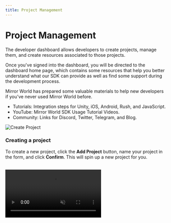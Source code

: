 ```yaml
---
title: Project Management
---
```


# Project Management

The developer dashboard allows developers to create projects, manage them, and create resources associated to those projects.

Once you've signed into the dashboard, you will be directed to the dashboard home page,
which contains some resources that help you better understand what our SDK can
provide as well as find some support during the development process.

Mirror World has prepared some valuable materials to help new developers if you've never used Mirror World before.

- Tutorials: Integration steps for Unity, iOS, Android, Rush, and JavaScript.
- YouTube: Mirror World SDK Usage Tutorial Videos.
- Community: Links for Discord, Twitter, Telegram, and Blog.

![Create Project](/docs/images/tutorials/create-project.png)

### Creating a project

To create a new project, click the **Add Project** button, name your project in the form, and click **Confirm**. This will spin up a new project for you.

<br />

<video src="/docs/images/dashboard/NewProject.mp4" autoPlay={true} muted={true} preload="auto" loop={true} />

### Project Credentials

Every project is created with 3 credentials that you will use when developing
with Mirror World:

1. **API Key** - Authorizes a client to access the Mirror World API. Without it,
no requests can be authorized. A single project can have multiple API Keys.
You can create as many as you need per project. If one API keys is
compromised, you can delete it from your app, and create a new one for your
project without affecting the operation of your project.

2. **Client ID** - The Client ID can be used to publicly identify your project.
We use this key internally to identify which project a specific request
belongs.

3. **Client Secret** - A sensitive credential that the project owner/developer
will use to verify certain claims about their project on our Authentication
services. For example, if your project authenticates with Mirror World, and
hopes to access user data on your API, we will use this secret to verify the
claims your back end submits via the verification endpoint.

You will find these credentials on the Project Page on the dashboard.

![New Project](/docs/images/dashboard/new-project.png)

### API Key Security

Your API Key is a sensitive credential that uniquely identifies your project, and authenticated API requests coming into the Mirror World cluster. We do not recommend publishing to a public repository. Only put it in a secure environment.

In case your API Key is compromised, you can reset it on the project page. Resetting the API Key will automatically invalidate the previous key and generate a new one for you.

> Make sure to check that you replace the old API Key with the new one in your projects after resetting the API Key.
> 

---

## Multi-chain Support

Mirror World's developer dashboard allows you to switch your current network and chain. The currently selected network and chain will determine what information you see on the NFT Collections and Marketplace tab of your project.

You can switch between networks by clicking the Network Switcher at the top-left of the dashboard page.

<br />

<video src="/docs/images/dashboard/NetworkSwitch.mp4" autoPlay={true} muted={true} preload="auto" loop={true} />

### Project and Network Dependency

By default Mirror World all projects on Mirror World are multi-chain. So you don't need to create a new project to use a
different chain in your project. However an NFT Collection or Marketplace instance can only belong to a
specific chain and network.

For example, Creating an NFT Collection on [Solana Mainnet-Beta](https://docs.solana.com/cluster/rpc-endpoints#mainnet-beta), does not create it on
[Solana Devnet](https://docs.solana.com/cluster/rpc-endpoints#devnet) also. These networks are not the same, and you will need to deploy on the specific network you want to develop on.

For development, we recommend using the corresponding testnets for the chain you are working on, so you do not have to spend real tokens while developing.

For more information about Multi-chain support, please see Mirror World's [Chain Support Matrix](/overview/introduction/multi-chain-solutions).
Learn about more about [how to fund your wallet for development](/overview/development-guide/developer-dashboard#funding-your-wallet).